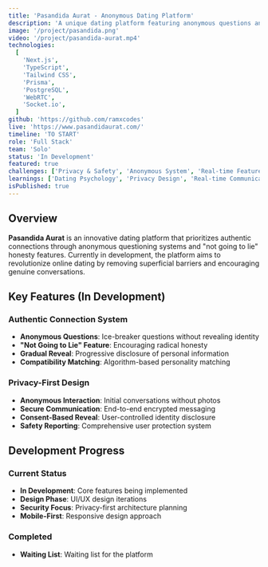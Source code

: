 ```yaml
---
title: 'Pasandida Aurat - Anonymous Dating Platform'
description: 'A unique dating platform featuring anonymous questions and authentic connections, currently in development with innovative matching algorithms'
image: '/project/pasandida.png'
video: '/project/pasandida-aurat.mp4'
technologies:
  [
    'Next.js',
    'TypeScript',
    'Tailwind CSS',
    'Prisma',
    'PostgreSQL',
    'WebRTC',
    'Socket.io',
  ]
github: 'https://github.com/ramxcodes'
live: 'https://www.pasandidaurat.com/'
timeline: 'TO START'
role: 'Full Stack'
team: 'Solo'
status: 'In Development'
featured: true
challenges: ['Privacy & Safety', 'Anonymous System', 'Real-time Features']
learnings: ['Dating Psychology', 'Privacy Design', 'Real-time Communication']
isPublished: true
---
```


## Overview

**Pasandida Aurat** is an innovative dating platform that prioritizes authentic connections through anonymous questioning systems and "not going to lie" honesty features. Currently in development, the platform aims to revolutionize online dating by removing superficial barriers and encouraging genuine conversations.

## Key Features (In Development)

### **Authentic Connection System**

- **Anonymous Questions**: Ice-breaker questions without revealing identity
- **"Not Going to Lie" Feature**: Encouraging radical honesty
- **Gradual Reveal**: Progressive disclosure of personal information
- **Compatibility Matching**: Algorithm-based personality matching

### **Privacy-First Design**

- **Anonymous Interaction**: Initial conversations without photos
- **Secure Communication**: End-to-end encrypted messaging
- **Consent-Based Reveal**: User-controlled identity disclosure
- **Safety Reporting**: Comprehensive user protection system

## Development Progress

### **Current Status**

-  **In Development**: Core features being implemented
- **Design Phase**: UI/UX design iterations
- **Security Focus**: Privacy-first architecture planning
- **Mobile-First**: Responsive design approach

### **Completed**

- **Waiting List**: Waiting list for the platform